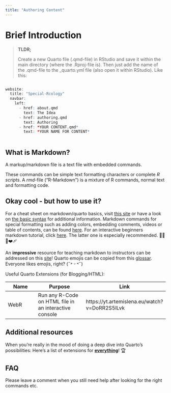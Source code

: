 ```yaml
---
title: "Authoring Content"
---
```


# Brief Introduction

> **TLDR;**
>
> Create a new Quarto file (.qmd-file) in RStudio and save it within the main directory (where the .Rproj-file is). Then just add the name of the .qmd-file to the \_quarto.yml file (also open it within RStudio). Like this:

``` r

website:
  title: "Special-Rcology"
  navbar:
    left:
      - href: about.qmd
        text: The Idea
      - href: authoring.qmd
        text: Authoring
      - href: *YOUR CONTENT.qmd*
        text: *YOUR NAME FOR CONTENT*
        
```

## What is Markdown?

A markup/markdown file is a text file with embedded commands.

These commands can be simple text formatting characters or complete *R scripts*. A *rmd*-file ("R-Markdown") is a mixture of R commands, normal text and formatting code.

## Okay cool - but how to use it?

For a cheat sheet on markdown/quarto basics, visit [this site](https://www.markdownguide.org/cheat-sheet/) or have a look on [the basic syntax](https://www.markdownguide.org/basic-syntax/) for additional information. Markdown commands for special formatting such as adding colors, embedding comments, videos or table of contents, can be found [here](https://www.markdownguide.org/hacks/#overview). For an interactive beginners markdown tutorial, click [here](https://commonmark.org/help/tutorial/06-lists.html). The latter one is especially recommended. 🫶🏻🥹❤️‍🩹

An **impressive** resource for teaching markdown to instructors can be addressed on this [site](https://rstudio4edu.github.io/rstudio4edu-book/make-doc.html)! Quarto emojis can be copied from this [glossar](https://emojidb.org/book-emojis?user_typed_query=1). Everyone likes emojis, right? (˶˃ ᵕ ˂˶)

Useful Quarto Extensions (for Blogging/HTML):

| Name | Purpose | Link |
|------------------|-----------------------------|-------------------------|
| WebR | Run any R-Code on HTML file in an interactive console | https://yt.artemislena.eu/watch?v=DoRR2S5lLvk |

## Additional resources

When you're really in the mood of doing a deep dive into Quarto's possibilities: Here's a list of extensions for [**everything**](https://github.com/mcanouil/awesome-quarto)! 🏆

## FAQ

Please leave a comment when you still need help after looking for the right commands etc. 

<script src="https://utteranc.es/client.js"
        repo="soekni/Special-Rcology"
        issue-term="pathname"
        theme="github-light"
        crossorigin="anonymous"
        async>
</script>
